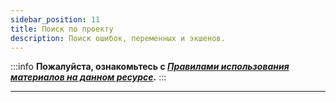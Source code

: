 ```yaml
---
sidebar_position: 11
title: Поиск по проекту
description: Поиск ошибок, переменных и экшенов.
---
```

:::info **Пожалуйста, ознакомьтесь с [*Правилами использования материалов на данном ресурсе*](../Disclaimer).**
:::
_______________________________________________ 